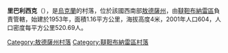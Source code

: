 {{expand|time=2016-09-04T03:38:44+00:00}}
{{unreferenced|time=2016-09-04T03:38:44+00:00}}
{{coord|45|46|43|N|29|49|48|E|scale:30000|display=title}}

'''里巴利西克'''（{{lang-uk|Рибальське}}），是[[烏克蘭|烏克蘭]]的村落，位於該國西南部[[敖德薩州|敖德薩州]]，由[[韃靼布納雷區|韃靼布納雷區]]負責管轄，始建於1953年，面積1.16平方公里，海拔高度4米，2001年人口604，人口密度每平方公里520.69人。

{{DEFAULTSORT:Рибальське}}
[[Category:敖德薩州村落|Category:敖德薩州村落]]
[[Category:韃靼布納雷區村落|Category:韃靼布納雷區村落]]


{{Odessa-geo-stub}}